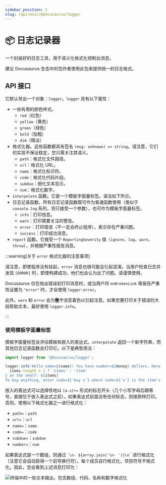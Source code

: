 ```yaml
---
sidebar_position: 2
slug: /api/misc/@docusaurus/logger
---
```


# 📦 日志记录器

一个封装好的日志工具，用于语义化格式化控制台消息。

建议 Docusaurus 生态中的包作者使用此包来提供统一的日志格式。

## API 接口

它默认导出一个对象：`logger`。`logger` 具有以下属性：

- 一些有用的颜色样式。
  - `red`（红色）
  - `yellow`（黄色）
  - `green`（绿色）
  - `bold`（加粗）
  - `dim`（暗淡）
- 格式化器。这些函数都具有签名 `(msg: unknown) => string`。请注意，它们的实现不保证稳定，您只需关注其语义。
  - `path`：格式化文件路径。
  - `url`：格式化 URL。
  - `name`：格式化标识符。
  - `code`：格式化代码片段。
  - `subdue`：弱化文本显示。
  - `num`：格式化数字。
- `interpolate` 函数。它是一个模板字面量标签。语法如下所示。
- 日志记录函数。所有日志记录函数既可作为普通函数使用（类似于 `console.log` 系列，但只接受一个参数），也可作为模板字面量标签。
  - `info`：打印信息。
  - `warn`：打印需要关注的警告。
  - `error`：打印错误（不一定会终止程序），表示存在严重问题。
  - `success`：打印成功消息。
- `report` 函数。它接受一个 `ReportingSeverity` 值（`ignore`、`log`、`warn`、`throw`），并根据严重性报告消息。

:::warning[关于 `error` 格式化器的注意事项]

请注意，即使程序没有挂起，`error` 消息也很可能会引起混淆。当用户检查日志并发现 `[ERROR]` 时，即使构建成功，他们也会认为出了问题。请谨慎使用。

Docusaurus 仅在抛出错误前打印消息时，或当用户将 `onBrokenLink` 等报告严重性设置为 `"error"` 时，才会使用 `logger.error`。

此外，`warn` 和 `error` 会为**整个**消息着色以引起注意。如果您要打印关于错误的大段帮助文本，最好使用 `logger.info`。

:::

### 使用模板字面量标签

模板字面量标签会评估模板和嵌入的表达式。`interpolate` 返回一个新字符串，而其他日志记录函数会打印它。以下是典型用法：

```js
import logger from '@docusaurus/logger';

logger.info`Hello name=${name}! You have number=${money} dollars. Here are the ${
  items.length > 1 ? 'items' : 'item'
} on the shelf: ${items}
To buy anything, enter code=${'buy x'} where code=${'x'} is the item's name; to quit, press code=${'Ctrl + C'}.`;
```

嵌入的表达式可以选择性地以 `[a-z]+=` 形式的标志开头（几个小写字母后跟等号，直接位于嵌入表达式之前）。如果表达式前面没有任何标志，则按原样打印。否则，使用以下格式化器之一进行格式化：

- `path=`：`path`
- `url=`：`url`
- `name=`：`name`
- `code=`：`code`
- `subdue=`：`subdue`
- `number=`：`num`

如果表达式是一个数组，则通过 `` `\n- ${array.join('\n- ')}\n` `` 进行格式化（注意它会自动获得一个前导换行符）。每个成员自行格式化，项目符号不格式化。因此，您会看到上述消息打印为：

![终端中的一些文本输出，包含数组、代码、名称和数字格式化](./demo.png)